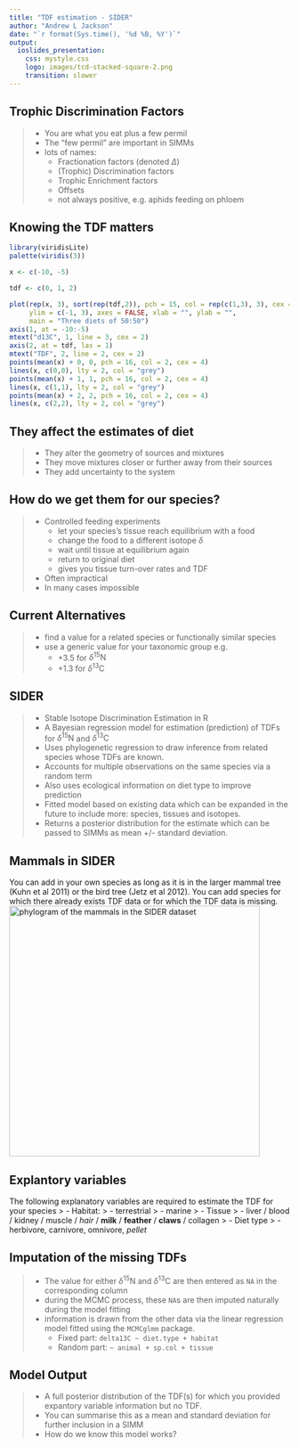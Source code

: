 ```yaml
---
title: "TDF estimation - SIDER"
author: "Andrew L Jackson"
date: "`r format(Sys.time(), '%d %B, %Y')`"
output:
  ioslides_presentation:
    css: mystyle.css
    logo: images/tcd-stacked-square-2.png
    transition: slower
---
```


## Trophic Discrimination Factors
> - You are what you eat plus a few permil
> - The "few permil" are important in SIMMs
> - lots of names:
>     - Fractionation factors (denoted $\Delta$)
>     - (Trophic) Discrimination factors
>     - Trophic Enrichment factors
>     - Offsets
>     - not always positive, e.g. aphids feeding on phloem

## Knowing the TDF matters

```r
library(viridisLite)
palette(viridis(3))

x <- c(-10, -5)

tdf <- c(0, 1, 2)

plot(rep(x, 3), sort(rep(tdf,2)), pch = 15, col = rep(c(1,3), 3), cex = 4,
     ylim = c(-1, 3), axes = FALSE, xlab = "", ylab = "", 
     main = "Three diets of 50:50")
axis(1, at = -10:-5)
mtext("d13C", 1, line = 3, cex = 2)
axis(2, at = tdf, las = 1)
mtext("TDF", 2, line = 2, cex = 2)
points(mean(x) + 0, 0, pch = 16, col = 2, cex = 4)
lines(x, c(0,0), lty = 2, col = "grey")
points(mean(x) + 1, 1, pch = 16, col = 2, cex = 4)
lines(x, c(1,1), lty = 2, col = "grey")
points(mean(x) + 2, 2, pch = 16, col = 2, cex = 4)
lines(x, c(2,2), lty = 2, col = "grey")
```

## They affect the estimates of diet
> - They alter the geometry of sources and mixtures
> - They move mixtures closer or further away from their sources
> - They add uncertainty to the system

## How do we get them for our species?
> - Controlled feeding experiments
>    - let your species's tissue reach equilibrium with a food
>    - change the food to a different isotope $\delta$
>    - wait until tissue at equilibrium again
>    - return to original diet
>    - gives you tissue turn-over rates and TDF
- Often impractical
- In many cases impossible

## Current Alternatives
> - find a value for a related species or functionally similar species
> - use a generic value for your taxonomic group e.g. 
>    - +3.5 for $\delta^{15}\text{N}$
>    - +1.3 for $\delta^{13}\text{C}$

## SIDER
> - Stable Isotope Discrimination Estimation in R
> - A Bayesian regression model for estimation (prediction) of TDFs for $\delta^{15}\text{N}$ and $\delta^{13}\text{C}$
> - Uses phylogenetic regression to draw inference from related species whose TDFs are known.
> - Accounts for multiple observations on the same species via a random term
> - Also uses ecological information on diet type to improve prediction
> - Fitted model based on existing data which can be expanded in the future to include more: species, tissues and isotopes.
> - Returns a posterior distribution for the estimate which can be passed to SIMMs as mean +/- standard deviation.

## Mammals in SIDER
You can add in your own species as long as it is in the larger mammal tree (Kuhn et al 2011) or the bird tree (Jetz et al 2012). You can add species for which there already exists TDF data or for which the TDF data is missing.
<img src="images/sider-mammals.png" alt="phylogram of the mammals in the SIDER dataset" height="450">

## Explantory variables
The following explanatory variables are required to estimate the TDF for your species
> - Habitat:
>    - terrestrial
>    - marine
> - Tissue
>    - liver / blood / kidney / muscle / *hair* / **milk** / **feather** / **claws** / collagen
> - Diet type
>     - herbivore, carnivore, omnivore, *pellet*

## Imputation of the missing TDFs
> - The value for either $\delta^{15}\text{N}$ and $\delta^{13}\text{C}$ are then entered as `NA` in the corresponding column
> - during the MCMC process, these `NA`s are then imputed naturally during the model fitting
> - information is drawn from the other data via the linear regression model fitted using the `MCMCglmm` package.
>    - Fixed part: `delta13C ~ diet.type + habitat`
>    - Random part:   `~ animal + sp.col + tissue`

## Model Output
> - A full posterior distribution of the TDF(s) for which you provided expantory variable information but no TDF.
> - You can summarise this as a mean and standard deviation for further inclusion in a SIMM
> - How do we know this model works?











